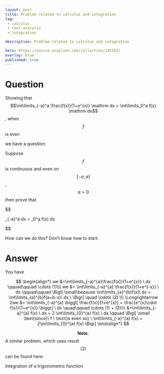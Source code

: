 ---
layout: post
title: Problem related to calculus and integration
tag:
 - calculus
 - real-analysis
 - integration

description: Problem related to calculus and integration

hero: https://source.unsplash.com/collection/145103/
overlay: blue 
published: true
---

# Question 

Showing that $$\int\limits_{-a}^a \frac{f(x)}{1+e^{x}} \mathrm dx = \int\limits_0^a f(x) \mathrm dx$$, when $$f$$ is even

<!--break-->


we have a question:

Suppose $$f$$ is continuous and even on $$[-a,a]$$, $$a>0$$ then prove that
  

$$

\int\limits_{-a}^a \frac{f(x)}{1+e^{x}} \mathrm dx = \int\limits_0^a f(x) \mathrm dx

$$



How can we do this? Don't know how to start.


# Answer 


You have

$$
\begin{align*}
we &=\int\limits_{-a}^{a}\frac{f(x)}{1+e^{x}} \ dx \qquad\qquad \cdots (1)\\\ we &= \int\limits_{-a}^{a} \frac{f(x)}{1+e^{-x}} \ dx \qquad\qquad \Bigl[ \small\because \int\limits_{a}^{b}f(x)\ dx = \int\limits_{a}^{b}f(a+b-x)\ dx \ \Bigr] \quad \cdots (2) \\\ \Longrightarrow 2we &= \int\limits_{-a}^{a} \biggl[ \frac{f(x)}{1+e^{x}} + \frac{e^{x}\cdot f(x)}{1+e^{x}} \biggr] \ dx  \quad\qquad \cdots (1) + (2)\\\  &=\int\limits_{-a}^{a} f(x) \ dx = 2 \int\limits_{0}^{a} f(x) \ dx \qquad \Bigl[ \small  \text{since}\ f \  \text{is even so} \ \int\limits_{-a}^{a} f(x) = 2\int\limits_{0}^{a} f(x) \Bigr]
\end{align*}
$$

$$\textbf{Note.}$$ A similar problem, which uses result $$(2)$$ can be found here:

Integration of a trigonometric function


